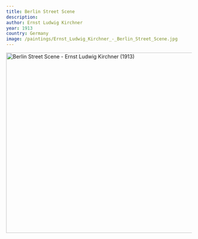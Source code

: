 ```yaml
---
title: Berlin Street Scene
description:
author: Ernst Ludwig Kirchner
year: 1913
country: Germany
image: /paintings/Ernst_Ludwig_Kirchner_-_Berlin_Street_Scene.jpg
---
```


<Image className="w-full" width="1080" height="489" src="/paintings/Ernst_Ludwig_Kirchner_-_Berlin_Street_Scene.jpg"
       alt="Berlin Street Scene - Ernst Ludwig Kirchner (1913)"
       caption="Berlin Street Scene - Ernst Ludwig Kirchner (1913)"/>

